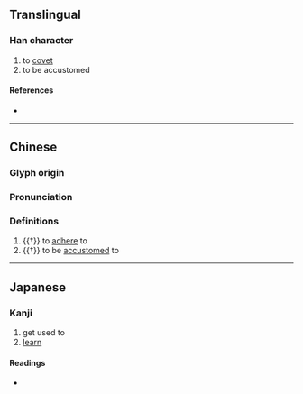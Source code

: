 {{character info/new}}
==Translingual==

===Han character===
{{Han char|rn=94|rad=犬|as=04|sn=7|four=47215|canj=KHNG|ids=⿰犭丑}}

# to [[covet]]
# to be accustomed

====References====
* {{Han ref|kx=0707.230|dkj=20289|dj=1120.050|hdz=21337.060|uh=72C3|ud=29379|bh=CB63|bd=52067}}

----
==Chinese==
{{zh-forms}}

===Glyph origin===
{{Han etym}}
{{Han compound|犬|t1=dog|丑|c1=s|c2=p|ls=psc}}

===Pronunciation===
{{zh-pron
|m=niǔ,nǜ
|mc=y
|oc=y
|cat=v
}}

===Definitions===
{{zh-hanzi}}

# {{†}} to [[adhere]] to
# {{†}} to be [[accustomed]] to

----

==Japanese==

===Kanji===
{{ja-kanji|grade=|rs=犬04}}

# get used to
# [[learn]]

====Readings====
* {{ja-readings|on=[[じゅう]] (jū)|kun=[[なれる]] (nareru), [[ならう]] (narau)}}